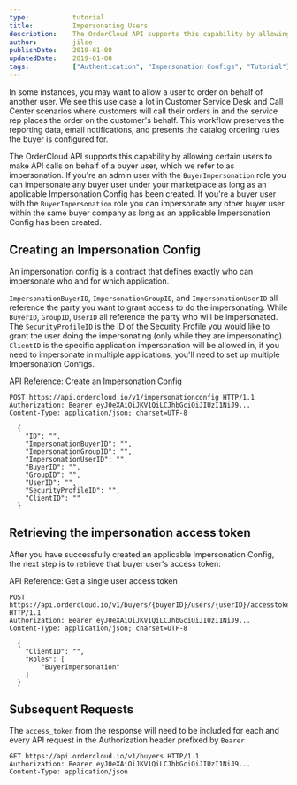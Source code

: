 ```yaml
---
type:           tutorial
title:          Impersonating Users
description:    The OrderCloud API supports this capability by allowing certain users to make API calls on behalf of a buyer user, which we refer to as impersonation.
author:         jilse
publishDate:    2019-01-08
updatedDate:    2019-01-08
tags:           ["Authentication", "Impersonation Configs", "Tutorial"]
---
```


In some instances, you may want to allow a user to order on behalf of another user. We see this use case a lot in Customer Service Desk and Call Center scenarios where customers will call their orders in and the service rep places the order on the customer's behalf. This workflow preserves the reporting data, email notifications, and presents the catalog ordering rules the buyer is configured for.

The OrderCloud API supports this capability by allowing certain users to make API calls on behalf of a buyer user, which we refer to as impersonation. If you're an admin user with the `BuyerImpersonation` role you can impersonate any buyer user under your marketplace as long as an applicable Impersonation Config has been created. If you're a buyer user with the `BuyerImpersonation` role you can impersonate any other buyer user within the same buyer company as long as an applicable Impersonation Config has been created.

## Creating an Impersonation Config

An impersonation config is a contract that defines exactly who can impersonate who and for which application.

`ImpersonationBuyerID`, `ImpersonationGroupID`, and `ImpersonationUserID` all reference the party you want to grant access to do the impersonating. While `BuyerID`, `GroupID`, `UserID` all reference the party who will be impersonated. The `SecurityProfileID` is the ID of the Security Profile you would like to grant the user doing the impersonating (only while they are impersonating). `ClientID` is the specific application impersonation will be allowed in, if you need to impersonate in multiple applications, you'll need to set up multiple Impersonation Configs.

API Reference: <Link to="/api-reference/authentication-and-authorization/impersonation-configs/create">Create an Impersonation Config</Link>

```http
POST https://api.ordercloud.io/v1/impersonationconfig HTTP/1.1
Authorization: Bearer eyJ0eXAiOiJKV1QiLCJhbGciOiJIUzI1NiJ9...
Content-Type: application/json; charset=UTF-8

  {
    "ID": "",
    "ImpersonationBuyerID": "",
    "ImpersonationGroupID": "",
    "ImpersonationUserID": "",
    "BuyerID": "",
    "GroupID": "",
    "UserID": "",
    "SecurityProfileID": "",
    "ClientID": ""
  }
```

## Retrieving the impersonation access token

After you have successfully created an applicable Impersonation Config, the next step is to retrieve that buyer user's access token:

API Reference: <Link to="/api-reference/buyers/users/get-access-token">Get a single user access token</Link>

```http
POST https://api.ordercloud.io/v1/buyers/{buyerID}/users/{userID}/accesstoken HTTP/1.1
Authorization: Bearer eyJ0eXAiOiJKV1QiLCJhbGciOiJIUzI1NiJ9...
Content-Type: application/json; charset=UTF-8

  {
    "ClientID": "",
    "Roles": [
        "BuyerImpersonation"
    ]
  }
```

## Subsequent Requests

The `access_token` from the response will need to be included for each and every API request in the Authorization header prefixed by `Bearer `

```http
GET https://api.ordercloud.io/v1/buyers HTTP/1.1
Authorization: Bearer eyJ0eXAiOiJKV1QiLCJhbGciOiJIUzI1NiJ9...
Content-Type: application/json
```